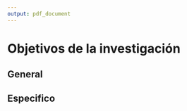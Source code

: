 ```yaml
---
output: pdf_document
---
```


# Objetivos de la investigación


## General {-}


## Especifico {-}



